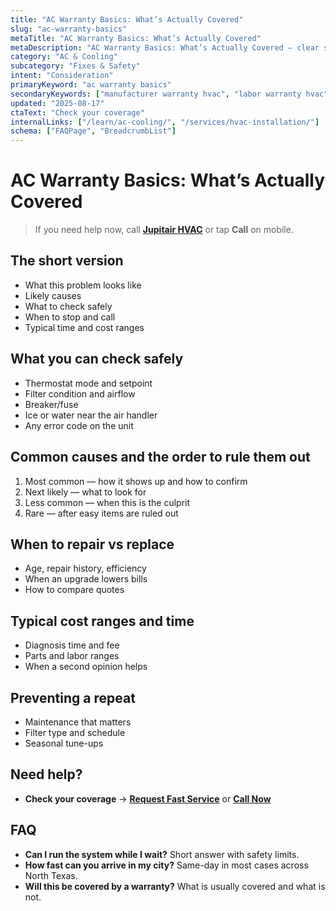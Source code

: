 ```yaml
---
title: "AC Warranty Basics: What’s Actually Covered"
slug: "ac-warranty-basics"
metaTitle: "AC Warranty Basics: What’s Actually Covered"
metaDescription: "AC Warranty Basics: What’s Actually Covered — clear steps, practical fixes, and when to call a pro in North Texas."
category: "AC & Cooling"
subcategory: "Fixes & Safety"
intent: "Consideration"
primaryKeyword: "ac warranty basics"
secondaryKeywords: ["manufacturer warranty hvac", "labor warranty hvac"]
updated: "2025-08-17"
ctaText: "Check your coverage"
internalLinks: ["/learn/ac-cooling/", "/services/hvac-installation/"]
schema: ["FAQPage", "BreadcrumbList"]
---
```

# AC Warranty Basics: What’s Actually Covered

> If you need help now, call **[Jupitair HVAC](/contact)** or tap **Call** on mobile.

## The short version
- What this problem looks like
- Likely causes
- What to check safely
- When to stop and call
- Typical time and cost ranges

## What you can check safely
- Thermostat mode and setpoint
- Filter condition and airflow
- Breaker/fuse
- Ice or water near the air handler
- Any error code on the unit

## Common causes and the order to rule them out
1. Most common — how it shows up and how to confirm
2. Next likely — what to look for
3. Less common — when this is the culprit
4. Rare — after easy items are ruled out

## When to repair vs replace
- Age, repair history, efficiency
- When an upgrade lowers bills
- How to compare quotes

## Typical cost ranges and time
- Diagnosis time and fee
- Parts and labor ranges
- When a second opinion helps

## Preventing a repeat
- Maintenance that matters
- Filter type and schedule
- Seasonal tune-ups

## Need help?
- **Check your coverage** → **[Request Fast Service](/contact)** or **[Call Now](tel:+1-XXX-XXX-XXXX)**

## FAQ
- **Can I run the system while I wait?** Short answer with safety limits.
- **How fast can you arrive in my city?** Same-day in most cases across North Texas.
- **Will this be covered by a warranty?** What is usually covered and what is not.
